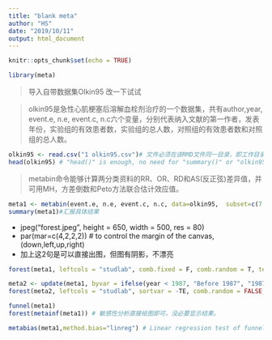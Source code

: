 ```yaml
---
title: "blank meta"
author: "HS"
date: "2019/10/11"
output: html_document
---
```


```r
knitr::opts_chunk$set(echo = TRUE)
```

```r
library(meta)
```
> 导入自带数据集Olkin95
改一下试试

> olkin95是急性心肌梗塞后溶解血栓剂治疗的一个数据集，共有author,year, event.e, n.e, event.c, n.c六个变量，分别代表纳入文献的第一作者，发表年份，实验组的有效患者数，实验组的总人数，对照组的有效患者数和对照组的总人数。

```r
olkin95 <- read.csv("1 olkin95.csv")# 文件必须在该RMD文件同一目录，即工作目录，否则必须写完整路径。
head(olkin95) # "head()" is enough, no need for "summary()" or "olkin95"
```

> metabin命令能够计算两分类资料的RR、OR、RD和AS(反正弦)差异值，并可用MH，方差倒数和Peto方法联合估计效应值。

```r
meta1 <- metabin(event.e, n.e, event.c, n.c, data=olkin95,  subset=c(7:16), sm="OR", label.e = "Case", studlab=paste(author, year), comb.random = F)
summary(meta1)#汇报具体结果
```
- jpeg("forest.jpeg", height = 650, width = 500, res = 80) 
- par(mar=c(4,2,2,2)) # to control the margin of the canvas,(down,left,up,right)
- 加上这2句是可以直接出图，但图有阴影，不漂亮

```r
forest(meta1, leftcols = "studlab", comb.fixed = F, comb.random = T, test.overall = T, prediction = T, xlim=c(0.2, 3), xlab = "xlab定义x轴标签",  ff.fixed="plain", fs.axis=6, digits = 3) 
```

```r
meta2 <- update(meta1, byvar = ifelse(year < 1987, "Before 1987", "1987 and later"), print.byvar = FALSE)
forest(meta2, leftcols = "studlab", sortvar = -TE, comb.random = FALSE, xlim = c(0.1, 5)) 
```

```r
funnel(meta1)
forest(metainf(meta1)) # 敏感性分析直接绘图即可，没必要显示结果。
```

```r
metabias(meta1,method.bias="linreg") # Linear regression test of funnel plot asymmetry
```